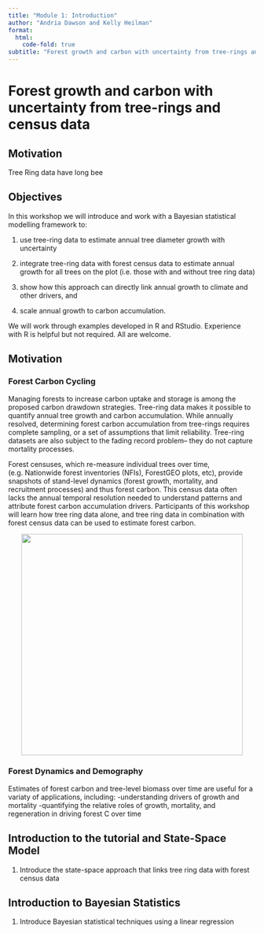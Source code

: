 ```yaml
---
title: "Module 1: Introduction"
author: "Andria Dawson and Kelly Heilman"
format:
  html:
    code-fold: true
subtitle: "Forest growth and carbon with uncertainty from tree-rings and census data"
---
```


# Forest growth and carbon with uncertainty from tree-rings and census data

## Motivation

Tree Ring data have long bee

## Objectives

In this workshop we will introduce and work with a Bayesian statistical modelling framework to:

1.  use tree-ring data to estimate annual tree diameter growth with uncertainty

2.  integrate tree-ring data with forest census data to estimate annual growth for all trees on the plot (i.e. those with and without tree ring data)

3.  show how this approach can directly link annual growth to climate and other drivers, and

4.  scale annual growth to carbon accumulation. 

We will work through examples developed in R and RStudio. Experience with R is helpful but not required. All are welcome.

## Motivation

### Forest Carbon Cycling

Managing forests to increase carbon uptake and storage is among the proposed carbon drawdown strategies. Tree-ring data makes it possible to quantify annual tree growth and carbon accumulation. While annually resolved, determining forest carbon accumulation from tree-rings requires complete sampling, or a set of assumptions that limit reliability. Tree-ring datasets are also subject to the fading record problem-- they do not capture mortality processes.

Forest censuses, which re-measure individual trees over time, (e.g. Nationwide forest inventories (NFIs), ForestGEO plots, etc), provide snapshots of stand-level dynamics (forest growth, mortality, and recruitment processes) and thus forest carbon. This census data often lacks the annual temporal resolution needed to understand patterns and attribute forest carbon accumulation drivers. Participants of this workshop will learn how tree ring data alone, and tree ring data in combination with forest census data can be used to estimate forest carbon.

::: {style="text-align:center"}
<img src="pics/Bioscience_fig.png" width="450"/>
:::

### Forest Dynamics and Demography

Estimates of forest carbon and tree-level biomass over time are useful for a variaty of applications, including: -understanding drivers of growth and mortality -quantifying the relative roles of growth, mortality, and regeneration in driving forest C over time

## Introduction to the tutorial and State-Space Model

1.  Introduce the state-space approach that links tree ring data with forest census data

## Introduction to Bayesian Statistics

1.  Introduce Bayesian statistical techniques using a linear regression
